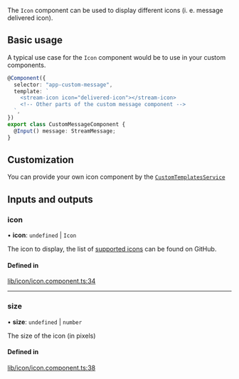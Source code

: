 The `Icon` component can be used to display different icons (i. e. message delivered icon).

## Basic usage

A typical use case for the `Icon` component would be to use in your custom components.

```typescript
@Component({
  selector: "app-custom-message",
  template: `
    <stream-icon icon="delivered-icon"></stream-icon>
    <!-- Other parts of the custom message component -->
  `,
})
export class CustomMessageComponent {
  @Input() message: StreamMessage;
}
```

## Customization

You can provide your own icon component by the [`CustomTemplatesService`](../services/CustomTemplatesService.mdx)

[//]: # "Start of generated content"
## Inputs and outputs 


### icon

• **icon**: `undefined` \| `Icon`

The icon to display, the list of [supported icons](https://github.com/GetStream/stream-chat-angular/tree/master/projects/stream-chat-angular/src/lib/icon/icon.component.ts) can be found on GitHub.

#### Defined in

[lib/icon/icon.component.ts:34](https://github.com/GetStream/stream-chat-angular/blob/d49200c/projects/stream-chat-angular/src/lib/icon/icon.component.ts#L34)

___

### size

• **size**: `undefined` \| `number`

The size of the icon (in pixels)

#### Defined in

[lib/icon/icon.component.ts:38](https://github.com/GetStream/stream-chat-angular/blob/d49200c/projects/stream-chat-angular/src/lib/icon/icon.component.ts#L38)

[//]: # "End of generated content"

